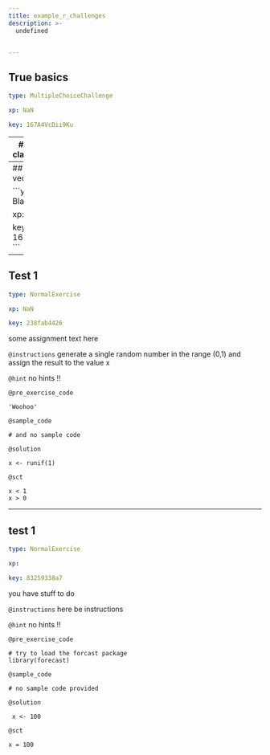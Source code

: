 ```yaml
---
title: example_r_challenges
description: >-
  undefined


---
```

## True basics

```yaml
type: MultipleChoiceChallenge

xp: NaN

key: 167A4VcDii9Ku
```














---
## Identify the class of an object

```yaml
type: OutputChallenge

xp: NaN

key: 167oSz8A19yBt
```














---
## Create a vector

```yaml
type: BlanksChallenge

xp: NaN

key: 167y3A7MS2X70
```














---
## Test 1

```yaml
type: NormalExercise

xp: NaN

key: 238fab4426
```

some assignment text here

`@instructions`
generate a single random number in the range (0,1) and assign the result to the value x

`@hint`
no hints !!

`@pre_exercise_code`
```undefined
'Woohoo'
```
`@sample_code`
```undefined
# and no sample code
```
`@solution`
```undefined
x <- runif(1)
```
`@sct`
```undefined
x < 1
x > 0
```





---
## test 1

```yaml
type: NormalExercise

xp: 

key: 83259338a7
```

you have stuff to do

`@instructions`
here be instructions

`@hint`
no hints !!

`@pre_exercise_code`
```{}
# try to load the forcast package
library(forecast)
```
`@sample_code`
```{}
# no sample code provided
```
`@solution`
```{}
 x <- 100
```
`@sct`
```{}
x = 100
```




